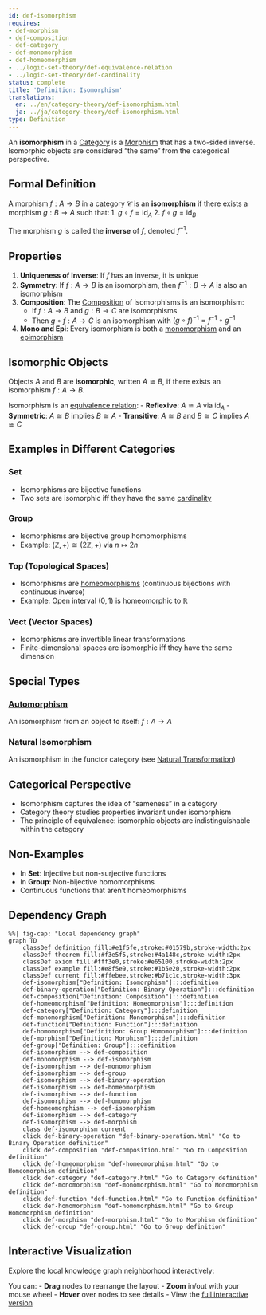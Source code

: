 ```yaml
---
id: def-isomorphism
requires:
- def-morphism
- def-composition
- def-category
- def-monomorphism
- def-homeomorphism
- ../logic-set-theory/def-equivalence-relation
- ../logic-set-theory/def-cardinality
status: complete
title: 'Definition: Isomorphism'
translations:
  en: ../en/category-theory/def-isomorphism.html
  ja: ../ja/category-theory/def-isomorphism.html
type: Definition
---
```


An **isomorphism** in a [Category](def-category.qmd) is a [Morphism](def-morphism.qmd) that has a two-sided inverse. Isomorphic objects are considered "the same" from the categorical perspective.

## Formal Definition

A morphism $f: A \to B$ in a category $\mathcal{C}$ is an **isomorphism** if there exists a morphism $g: B \to A$ such that:
1. $g \circ f = \text{id}_A$
2. $f \circ g = \text{id}_B$

The morphism $g$ is called the **inverse** of $f$, denoted $f^{-1}$.

## Properties

1. **Uniqueness of Inverse**: If $f$ has an inverse, it is unique
2. **Symmetry**: If $f: A \to B$ is an isomorphism, then $f^{-1}: B \to A$ is also an isomorphism
3. **Composition**: The [Composition](def-composition.qmd) of isomorphisms is an isomorphism:
   - If $f: A \to B$ and $g: B \to C$ are isomorphisms
   - Then $g \circ f: A \to C$ is an isomorphism with $(g \circ f)^{-1} = f^{-1} \circ g^{-1}$
4. **Mono and Epi**: Every isomorphism is both a [monomorphism](def-monomorphism.qmd) and an [epimorphism](def-epimorphism.qmd)

## Isomorphic Objects

Objects $A$ and $B$ are **isomorphic**, written $A \cong B$, if there exists an isomorphism $f: A \to B$.

Isomorphism is an [equivalence relation](../logic-set-theory/def-equivalence-relation.qmd):
- **Reflexive**: $A \cong A$ via $\text{id}_A$
- **Symmetric**: $A \cong B$ implies $B \cong A$
- **Transitive**: $A \cong B$ and $B \cong C$ implies $A \cong C$

## Examples in Different Categories

### Set
- Isomorphisms are bijective functions
- Two sets are isomorphic iff they have the same [cardinality](../logic-set-theory/def-cardinality.qmd)

### Group
- Isomorphisms are bijective group homomorphisms
- Example: $(\mathbb{Z}, +) \cong (2\mathbb{Z}, +)$ via $n \mapsto 2n$

### Top (Topological Spaces)
- Isomorphisms are [homeomorphisms](../topology/def-homeomorphism.qmd) (continuous bijections with continuous inverse)
- Example: Open interval $(0,1)$ is homeomorphic to $\mathbb{R}$

### Vect (Vector Spaces)
- Isomorphisms are invertible linear transformations
- Finite-dimensional spaces are isomorphic iff they have the same dimension

## Special Types

### [Automorphism](../algebra/def-automorphism.qmd)
An isomorphism from an object to itself: $f: A \to A$

### Natural Isomorphism
An isomorphism in the functor category (see [Natural Transformation](def-natural-transformation.qmd))

## Categorical Perspective

- Isomorphism captures the idea of "sameness" in a category
- Category theory studies properties invariant under isomorphism
- The principle of equivalence: isomorphic objects are indistinguishable within the category

## Non-Examples

- In **Set**: Injective but non-surjective functions
- In **Group**: Non-bijective homomorphisms
- Continuous functions that aren't homeomorphisms

## Dependency Graph

```mermaid
%%| fig-cap: "Local dependency graph"
graph TD
    classDef definition fill:#e1f5fe,stroke:#01579b,stroke-width:2px
    classDef theorem fill:#f3e5f5,stroke:#4a148c,stroke-width:2px
    classDef axiom fill:#fff3e0,stroke:#e65100,stroke-width:2px
    classDef example fill:#e8f5e9,stroke:#1b5e20,stroke-width:2px
    classDef current fill:#ffebee,stroke:#b71c1c,stroke-width:3px
    def-isomorphism["Definition: Isomorphism"]:::definition
    def-binary-operation["Definition: Binary Operation"]:::definition
    def-composition["Definition: Composition"]:::definition
    def-homeomorphism["Definition: Homeomorphism"]:::definition
    def-category["Definition: Category"]:::definition
    def-monomorphism["Definition: Monomorphism"]:::definition
    def-function["Definition: Function"]:::definition
    def-homomorphism["Definition: Group Homomorphism"]:::definition
    def-morphism["Definition: Morphism"]:::definition
    def-group["Definition: Group"]:::definition
    def-isomorphism --> def-composition
    def-monomorphism --> def-isomorphism
    def-isomorphism --> def-monomorphism
    def-isomorphism --> def-group
    def-isomorphism --> def-binary-operation
    def-isomorphism --> def-homeomorphism
    def-isomorphism --> def-function
    def-isomorphism --> def-homomorphism
    def-homeomorphism --> def-isomorphism
    def-isomorphism --> def-category
    def-isomorphism --> def-morphism
    class def-isomorphism current
    click def-binary-operation "def-binary-operation.html" "Go to Binary Operation definition"
    click def-composition "def-composition.html" "Go to Composition definition"
    click def-homeomorphism "def-homeomorphism.html" "Go to Homeomorphism definition"
    click def-category "def-category.html" "Go to Category definition"
    click def-monomorphism "def-monomorphism.html" "Go to Monomorphism definition"
    click def-function "def-function.html" "Go to Function definition"
    click def-homomorphism "def-homomorphism.html" "Go to Group Homomorphism definition"
    click def-morphism "def-morphism.html" "Go to Morphism definition"
    click def-group "def-group.html" "Go to Group definition"
```

## Interactive Visualization

Explore the local knowledge graph neighborhood interactively:

::: {.graph-viz data-id="def-isomorphism" data-width="700" data-height="500"}
:::

You can:
- **Drag** nodes to rearrange the layout
- **Zoom** in/out with your mouse wheel
- **Hover** over nodes to see details
- View the [full interactive version](../../output/interactive/en/def-isomorphism.html){target="_blank"}
